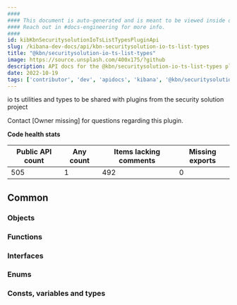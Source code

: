 ```yaml
---
####
#### This document is auto-generated and is meant to be viewed inside our experimental, new docs system.
#### Reach out in #docs-engineering for more info.
####
id: kibKbnSecuritysolutionIoTsListTypesPluginApi
slug: /kibana-dev-docs/api/kbn-securitysolution-io-ts-list-types
title: "@kbn/securitysolution-io-ts-list-types"
image: https://source.unsplash.com/400x175/?github
description: API docs for the @kbn/securitysolution-io-ts-list-types plugin
date: 2022-10-19
tags: ['contributor', 'dev', 'apidocs', 'kibana', '@kbn/securitysolution-io-ts-list-types']
---
```


io ts utilities and types to be shared with plugins from the security solution project

Contact [Owner missing] for questions regarding this plugin.

**Code health stats**

| Public API count  | Any count | Items lacking comments | Missing exports |
|-------------------|-----------|------------------------|-----------------|
| 505 | 1 | 492 | 0 |

## Common

### Objects
<DocDefinitionList data={kbnSecuritysolutionIoTsListTypesObj.common.objects}/>

### Functions
<DocDefinitionList data={kbnSecuritysolutionIoTsListTypesObj.common.functions}/>

### Interfaces
<DocDefinitionList data={kbnSecuritysolutionIoTsListTypesObj.common.interfaces}/>

### Enums
<DocDefinitionList data={kbnSecuritysolutionIoTsListTypesObj.common.enums}/>

### Consts, variables and types
<DocDefinitionList data={kbnSecuritysolutionIoTsListTypesObj.common.misc}/>

